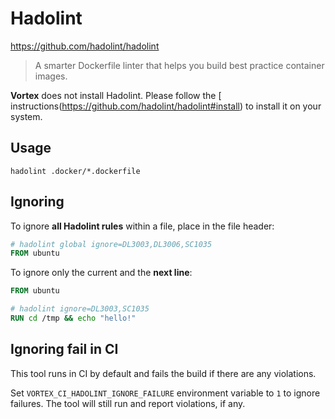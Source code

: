# Hadolint

https://github.com/hadolint/hadolint

> A smarter Dockerfile linter that helps you build best practice container images.

**Vortex** does not install Hadolint. Please follow the [
instructions(https://github.com/hadolint/hadolint#install) to install it on your
system.

## Usage

```shell
hadolint .docker/*.dockerfile
```

## Ignoring

To ignore **all Hadolint rules** within a file, place in the file header:
```Dockerfile
# hadolint global ignore=DL3003,DL3006,SC1035
FROM ubuntu
```

To ignore only the current and the **next line**:
```Dockerfile
FROM ubuntu

# hadolint ignore=DL3003,SC1035
RUN cd /tmp && echo "hello!"
```

## Ignoring fail in CI

This tool runs in CI by default and fails the build if there are any violations.

Set `VORTEX_CI_HADOLINT_IGNORE_FAILURE` environment variable to `1` to ignore
failures. The tool will still run and report violations, if any.
